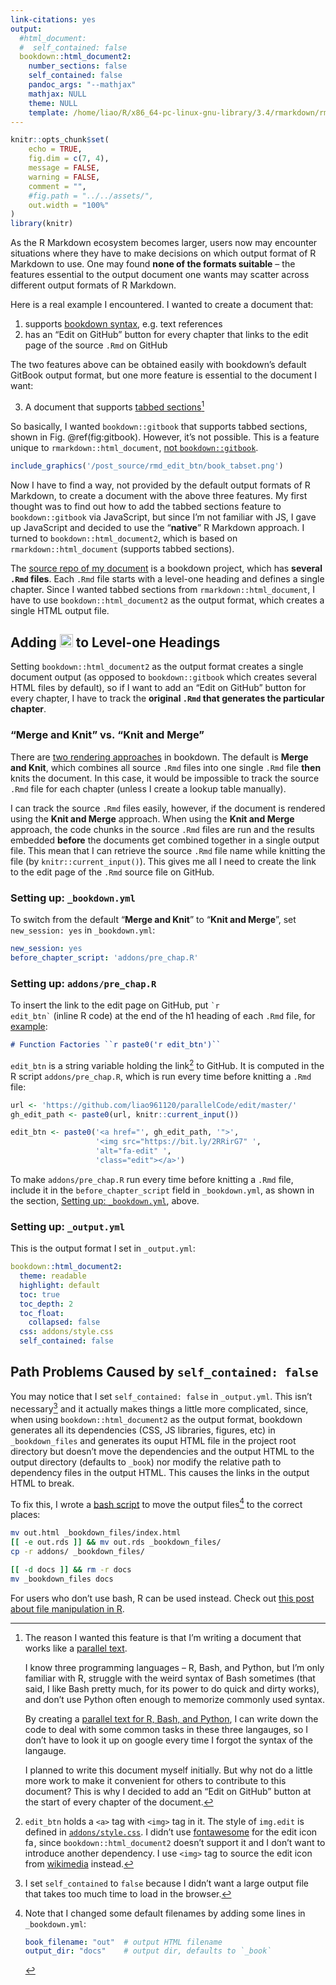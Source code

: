 ```yaml
---
link-citations: yes
output:
  #html_document:
  #  self_contained: false
  bookdown::html_document2:
    number_sections: false
    self_contained: false
    pandoc_args: "--mathjax"
    mathjax: NULL
    theme: NULL
    template: /home/liao/R/x86_64-pc-linux-gnu-library/3.4/rmarkdown/rmd/fragment/default.html
---
```

<!--For external images, set self_contained: false-->

<!--yaml
---
mermaid: false
mathjax: false
mathjax_autoNumber: false
highlight: true
title: 'Inserting “Edit on GitHub” Buttons in a Single R Markdown Document'
description: ""
tags: ['R', 'R Markdown', 'R-bloggers']
---
yaml-->


```r
knitr::opts_chunk$set(
	echo = TRUE,
	fig.dim = c(7, 4),
	message = FALSE,
	warning = FALSE,
	comment = "",
	#fig.path = "../../assets/",
	out.width = "100%"
)
library(knitr)
```

As the R Markdown ecosystem  becomes larger, users now may encounter situations where they have to make decisions on which output format of R Markdown to use. 
One may found **none of the formats suitable** -- the features essential to the output document one wants may scatter across different output formats of R Markdown.

Here is a real example I encountered. I wanted to create a document that:

(@feat) supports [bookdown syntax](https://bookdown.org/yihui/bookdown/markdown-extensions-by-bookdown.html), e.g. text references
(@feat) has an "Edit on GitHub" button for every chapter that links to the edit page of the source `.Rmd` on GitHub

The two features above can be obtained easily with bookdown's default GitBook output format, but one more feature is essential to the document I want:

(@feat) A document that supports [tabbed sections](https://bookdown.org/yihui/rmarkdown/html-document.html#tabbed-sections)[^why]

So basically, I wanted `bookdown::gitbook` that supports tabbed sections, shown in Fig. \@ref(fig:gitbook). However, it's not possible. This is a feature unique to `rmarkdown::html_document`, [not `bookdown::gitbook`](https://github.com/rstudio/bookdown/issues/393).

```r
include_graphics('/post_source/rmd_edit_btn/book_tabset.png')
```

Now I have to find a way, not provided by the default output formats of R Markdown, to create a document with the above three features.
My first thought was to find out how to add the tabbed sections feature to `bookdown::gitbook` via JavaScript, but since I'm not familiar with JS, I gave up JavaScript and decided to use the "**native**" R Markdown approach.
I turned to `bookdown::html_document2`, which is based on `rmarkdown::html_document` (supports tabbed sections). 

The [source repo of my document](https://github.com/liao961120/parallelCode) is a bookdown project, which has **several `.Rmd` files**.
Each `.Rmd` file starts with a level-one heading and defines a single chapter. Since I wanted tabbed sections from `rmarkdown::html_document`, I have to use `bookdown::html_document2` as the output format, which creates a single HTML output file.


## Adding <img src='https://bit.ly/2RRirG7' alt='fa-edit' style='display:inline-block;height: 1em;margin-bottom:0'> to Level-one Headings

Setting `bookdown::html_document2` as the output format creates a single document output (as opposed to `bookdown::gitbook` which creates several HTML files by default),
so if I want to add an "Edit on GitHub" button for every chapter, I have to track the **original `.Rmd` that generates the particular chapter**.

### "Merge and Knit" vs. "Knit and Merge"

There are [two rendering approaches](https://bookdown.org/yihui/bookdown/new-session.html) in bookdown. The default is **Merge and Knit**, which combines all source `.Rmd` files into one single `.Rmd` file **then** knits the document.
In this case, it would be impossible to track the source `.Rmd` file for each chapter (unless I create a lookup table manually).

I can track the source `.Rmd` files easily, however, if the document is rendered using the **Knit and Merge** approach. When using the **Knit and Merge** approach, the code chunks in the source `.Rmd` files are run and the results embedded **before** the documents get combined together in a single output file. This mean that I can retrieve the source `.Rmd` file name while knitting the file (by `knitr::current_input()`). This gives me all I need to create the link to the edit page of the `.Rmd` source file on GitHub.


### Setting up: `_bookdown.yml` {#bookdownyml}

To switch from the default "**Merge and Knit**" to "**Knit and Merge**", set `new_session: yes` in `_bookdown.yml`:

```yaml
new_session: yes
before_chapter_script: 'addons/pre_chap.R'
```


### Setting up: `addons/pre_chap.R`

To insert the link to the edit page on GitHub, put <code>&#96;r edit_btn&#96;</code> (inline R code) at the end of the h1 heading of each `.Rmd` file, for [example](https://github.com/liao961120/parallelCode/blob/4ea55dba03feef91ecf12e1014000fedabcc184b/00-functional_programming.Rmd#L1):

```markdown
# Function Factories ``r paste0('r edit_btn')``
```

`edit_btn` is a string variable holding the link[^img_edit] to GitHub. It is computed in the R script `addons/pre_chap.R`, which is run every time before knitting a `.Rmd` file:

```r
url <- 'https://github.com/liao961120/parallelCode/edit/master/'
gh_edit_path <- paste0(url, knitr::current_input())

edit_btn <- paste0('<a href="', gh_edit_path, '">',
                   '<img src="https://bit.ly/2RRirG7" ',
                   'alt="fa-edit" ',
                   'class="edit"></a>')
```

To make `addons/pre_chap.R` run every time before knitting a `.Rmd` file, include it in the `before_chapter_script` field in `_bookdown.yml`, as shown in the section, [Setting up: `_bookdown.yml`](#bookdownyml), above.



### Setting up: `_output.yml`

This is the output format I set in `_output.yml`:

```yaml
bookdown::html_document2:
  theme: readable
  highlight: default
  toc: true
  toc_depth: 2
  toc_float:
    collapsed: false
  css: addons/style.css
  self_contained: false
```


## Path Problems Caused by `self_contained: false`

You may notice that I set `self_contained: false` in `_output.yml`. This isn't necessary^[I set `self_contained` to `false` because I didn't want a large output file that takes too much time to load in the browser.] and it actually makes things a little more complicated, since, when using `bookdown::html_document2` as the output format, bookdown generates all its dependencies (CSS, JS libraries, figures, etc) in `_bookdown_files` and generates its ouput HTML file in the project root directory but doesn't move the dependencies and the output HTML to the output directory (defaults to `_book`) nor modify the relative path to dependency files in the output HTML. This causes the links in the output HTML to break.

To fix this, I wrote a [bash script](https://github.com/liao961120/parallelCode/blob/master/build.sh) to move the output files[^filenames] to the correct places:

```bash
mv out.html _bookdown_files/index.html
[[ -e out.rds ]] && mv out.rds _bookdown_files/
cp -r addons/ _bookdown_files/

[[ -d docs ]] && rm -r docs
mv _bookdown_files docs
```

For users who don't use bash, R can be used instead. Check out [this post about file manipulation in R](http://theautomatic.net/2018/07/11/manipulate-files-r/).




[^why]: The reason I wanted this feature is that I'm writing a document that works like a [parallel text](https://en.wikipedia.org/wiki/Parallel_text). 

    I know three programming languages -- R, Bash, and Python, but I'm only familiar with R, struggle with the weird syntax of Bash sometimes (that said, I like Bash pretty much, for its power to do quick and dirty works), and don't use Python often enough to memorize commonly used syntax.
    
    By creating a [parallel text for R, Bash, and Python](https://liao961120.github.io/parallelCode), I can write down the code to deal with some common tasks in these three langauges, so I don't have to look it up on google every time I forgot the syntax of the langauge.

    I planned to write this document myself initially. But why not do a little more work to make it convenient for others to contribute to this document? This is why I decided to add an "Edit on GitHub" button at the start of every chapter of the document.

[^filenames]: Note that I changed some default filenames by adding some lines in `_bookdown.yml`:

    ```yaml
    book_filename: "out"  # output HTML filename
    output_dir: "docs"    # output dir, defaults to `_book`
    ```
    


[^img_edit]: `edit_btn` holds a `<a>` tag with `<img>` tag in it. The style of `img.edit` is defined in [`addons/style.css`](https://github.com/liao961120/parallelCode/blob/907a6c760e7b447bdd12074db785d89455e4009d/addons/style.css#L59-L69). I didn't use [fontawesome](https://fontawesome.com) for the edit icon <img src='https://bit.ly/2RRirG7' alt='fa-edit' style='display:inline-block;height: 1em;margin-bottom:0'>, since `bookdown::html_document2` doesn't support it and I don't want to introduce another dependency. I use `<img>` tag to source the edit icon from [wikimedia](https://commons.wikimedia.org/wiki/File:Edit_font_awesome.svg) instead.







